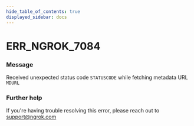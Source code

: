 ```yaml
---
hide_table_of_contents: true
displayed_sidebar: docs
---
```



# ERR_NGROK_7084

### Message

Received unexpected status code `STATUSCODE` while fetching metadata URL `MDURL`

<ErrorDetails error="err_ngrok_7084" />

### Further help

If you're having trouble resolving this error, please reach out to [support@ngrok.com](mailto:support@ngrok.com?subject=Help%20with%20ERR_NGROK_7084)
